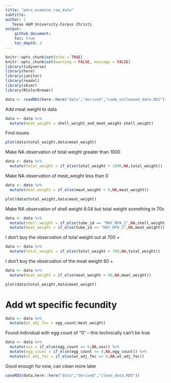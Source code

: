 ```yaml
---
title: "pmrs_examine_raw_data"
subtitle:
author: |
   Texas A&M University-Corpus Christi
output:
    github_document:
    toc: true
    toc_depth: 2
---
```


```r
knitr::opts_chunk$set(echo = TRUE)
knitr::opts_chunk$set(warning = FALSE, message = FALSE) 
library(tidyverse)
library(here)
library(janitor)
library(readxl)
library(skimr)
library(RColorBrewer)
```

```r
data <- readRDS(here::here("data","derived","comb_uncleaned_data.RDS"))
```

Add meat weight to data

```r
data <- data %>%
  mutate(meat_weight = shell_weight_and_meat_weight-shell_weight)
```

Find issues

```r
plot(data$total_weight,data$meat_weight)
```

Make NA observation of total weight greater than 1000

```r
data <- data %>%
  mutate(total_weight = if_else(total_weight > 1000,NA,total_weight))
```

Make NA observation of meat_weight less than 0

```r
data <- data %>%
  mutate(meat_weight = if_else(meat_weight < 0,NA,meat_weight))
```

```r
plot(data$total_weight,data$meat_weight)
```

Make NA observation of shell weight 6.04 but total weight something in 70s

```r
data <- data %>%
  mutate(shell_weight = if_else(tube_id == "MAY_RPA_2",NA,shell_weight)) %>%
  mutate(meat_weight = if_else(tube_id == "MAY_RPA_2",NA,meat_weight))
```

 
I don't buy the observation of total weight out at 700 +

```r
data <- data %>%
  mutate(total_weight = if_else(total_weight > 700,NA,total_weight))
```

I don't buy the observation of the meat weight 80 +

```r
data <- data %>%
  mutate(meat_weight = if_else(meat_weight > 80,NA,meat_weight))
```

```r
plot(data$total_weight,data$meat_weight)
```

# Add wt specific fecundity

```r
data <- data %>%
  mutate(wt_adj_fec = egg_count/meat_weight)
```

Found individual with egg count of "0" -- this technically can't be true

```r
data <- data %>%
  mutate(sex = if_else(egg_count == 0,NA,sex)) %>%
  mutate(egg_count = if_else(egg_count == 0,NA,egg_count)) %>%
  mutate(wt_adj_fec = if_else(wt_adj_fec == 0,NA,wt_adj_fec))
```

Good enough for now, can clean more later

```r
saveRDS(data,here::here("data","derived","clean_data.RDS"))
```

```r

```

